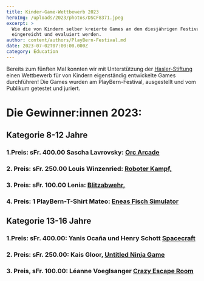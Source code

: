 ```yaml
---
title: Kinder-Game-Wettbewerb 2023
heroImg: /uploads/2023/photos/DSCF8371.jpeg
excerpt: >
  Wie die von Kindern selber kreierte Games an dem diesjährigen Festival
  eingereicht und evaluiert werden.
author: content/authors/PlayBern-Festival.md
date: 2023-07-02T07:00:00.000Z
category: Education
---
```


Bereits zum fünften Mal konnten wir mit Unterstützung der
[Hasler-Stiftung](https://haslerstiftung.ch/ "Hasler Stiftung") einen Wettbewerb für von Kindern eigenständig
entwickelte Games durchführen! Die Games wurden am PlayBern-Festival,
ausgestellt und vom Publikum
getestet und juriert.

# Die Gewinner\:innen 2023: 

## Kategorie 8-12 Jahre 

### 1.Preis: sFr. 400.00  Sascha Lavrovsky: [Orc Arcade](https://scratch.mit.edu/projects/885157015 "Orc Arcade")

###

### 2. Preis: sFr. 250.00 Louis Winzenried: [Roboter Kampf,](https://scratch.mit.edu/projects/780766231/fullscreen/ "Roboterkampf, Game")

### [&#xA;](https://scratch.mit.edu/projects/780766231/fullscreen/ "Roboterkampf, Game")3. Preis: sFr. 100.00 Lenia: [Blitzabwehr,](https://scratch.mit.edu/projects/839981024 "Blitzabwehr") 

###

### 4. Preis: 1 PlayBern-T-Shirt Mateo: [Eneas Fisch Simulator](https://scratch.mit.edu/projects/844831881 "Eanes Fisch Simulator")  

##

Kategorie
13-16 Jahre 
------------

### 1.Preis: sFr. 400.00: Yanis Ocaña und Henry Schott [Spacecraft](https://sossinaydev.itch.io/spacecraft "Spacecraft")

###

### 2. Preis: sFr. 250.00: Kais Gloor, [Untitled Ninja Game](<https://enderman55.itch.io/untitled-ninja-game	> "Untitled Ninja Game")

### 3. Preis, sFr. 100.00: Léanne Voeglsanger [Crazy Escape Room](https://scratch.mit.edu/projects/796335953 "Crazy Escape Room")
